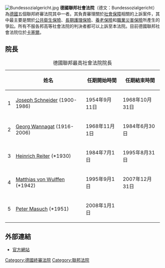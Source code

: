 {{Infobox_High_Court
| court_name = 德國聯邦社會法院
| native_name     = Bundessozialgericht
| image = Kassel Bundessozialgericht 29771.jpg
| imagesize = 250px
| caption = 德國聯邦社會法院建築
| established = 1954年
| jurisdiction = [[德國|德國]]  
| country = [[德國|德國]]
| location = [[卡塞爾|卡塞爾]]
| coordinates = 
| type = 
| authority = [[德國基本法|德國基本法]]
| appeals = 
| terms = 
| positions = 
| website = http://www.bundessozialgericht.de
| chiefjudgetitle = 德國聯邦社會法院院長
| chiefjudgename = [[Peter_Masuch|Peter Masuch]]
| termstart = 2008年1月1日
| termend  = 
| termstart1 = 
| termend2 = 
}}
{{legal}}
[[File:Bundessozialgericht.jpg|thumb]]
'''德國聯邦社會法院'''（德文：Bundessozialgericht）為[[德國|德國]]五個聯邦終審法院其中一者。其負責審理關於[[社會保障|社會保障]]相關的上訴案件，其中最主要是關於[[公共衛生保險|公共衛生保險]]、[[長期護理保險|長期護理保險]]、[[養老保險|養老保險]]和[[職業災害保險|職業災害保險]]所產生的爭訟。所有不服各邦高等社會法院的判決者都可以上訴至本法院。目前德國聯邦社會法院位於[[卡塞爾|卡塞爾]]。

== 院長 ==
{| class="prettytable float-right" 
|+德國聯邦最高社會法院院長
|-
! 
! 姓名
! 任期開始時間
! 任期結束時間
|-
| 1
| [[Joseph_Schneider_(Jurist)|Joseph Schneider]] (1900-1986)
| 1954年9月11日
| 1968年10月31日
|-
| 2
| [[Georg_Wannagat|Georg Wannagat]] (1916-2006)
| 1968年11月1日
| 1984年6月30日
|-
| 3
| [[Heinrich_Reiter|Heinrich Reiter]] (*1930)
| 1984年7月1日
| 1995年8月31日
|-
| 4
| [[Matthias_von_Wulffen|Matthias von Wulffen]] (*1942)
| 1995年9月1日
| 2007年12月31日
|-
| 5
| [[Peter_Masuch|Peter Masuch]] (*1951)
| 2008年1月1日
| 
|}

== 外部連結 ==
* [http://www.bundessozialgericht.de/ 官方網站] {{Wayback|url=http://www.bundessozialgericht.de/ |date=20090422015803 }}

{{Authority control}}
[[Category:德國終審法院|Category:德國終審法院]]
[[Category:聯邦法院|Category:聯邦法院]]
{{德國小作品}}
{{法律小作品}}
{{政府小作品}}